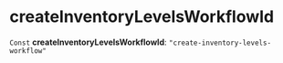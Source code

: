 
# createInventoryLevelsWorkflowId

 `Const` **createInventoryLevelsWorkflowId**: `"create-inventory-levels-workflow"`
